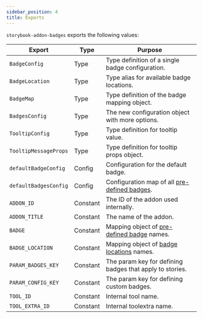 ```yaml
---
sidebar_position: 4
title: Exports
---
```


`storybook-addon-badges` exports the following values:

| Export                | Type     | Purpose                                                                          |
| --------------------- | -------- | -------------------------------------------------------------------------------- |
| `BadgeConfig`         | Type     | Type definition of a single badge configuration.                                 |
| `BadgeLocation`       | Type     | Type alias for available badge locations.                                        |
| `BadgeMap`            | Type     | Type definition of the badge mapping object.                                     |
| `BadgesConfig`        | Type     | The new configuration object with more options.                                  |
| `TooltipConfig`       | Type     | Type definition for tooltip value.                                               |
| `TooltipMessageProps` | Type     | Type definition for tooltip props object.                                        |
| `defaultBadgeConfig`  | Config   | Configuration for the default badge.                                             |
| `defaultBadgesConfig` | Config   | Configuration map of all [pre-defined badges](./predefined-badges.mdx).          |
| `ADDON_ID`            | Constant | The ID of the addon used internally.                                             |
| `ADDON_TITLE`         | Constant | The name of the addon.                                                           |
| `BADGE`               | Constant | Mapping object of [pre-defined badge](./predefined-badges.mdx) names.            |
| `BADGE_LOCATION`      | Constant | Mapping object of [badge locations](../customisation/badge-locations.mdx) names. |
| `PARAM_BADGES_KEY`    | Constant | The param key for defining badges that apply to stories.                         |
| `PARAM_CONFIG_KEY`    | Constant | The param key for defining custom badges.                                        |
| `TOOL_ID`             | Constant | Internal tool name.                                                              |
| `TOOL_EXTRA_ID`       | Constant | Internal toolextra name.                                                         |